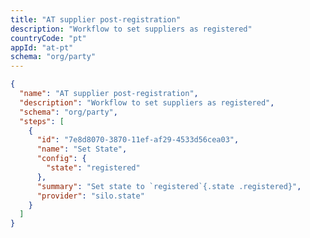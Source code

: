 ```yaml
---
title: "AT supplier post-registration"
description: "Workflow to set suppliers as registered"
countryCode: "pt"
appId: "at-pt"
schema: "org/party"
---
```


```json  Example AT supplier post-registration workflow with states
{
  "name": "AT supplier post-registration",
  "description": "Workflow to set suppliers as registered",
  "schema": "org/party",
  "steps": [
    {
      "id": "7e8d8070-3870-11ef-af29-4533d56cea03",
      "name": "Set State",
      "config": {
        "state": "registered"
      },
      "summary": "Set state to `registered`{.state .registered}",
      "provider": "silo.state"
    }
  ]
}
```